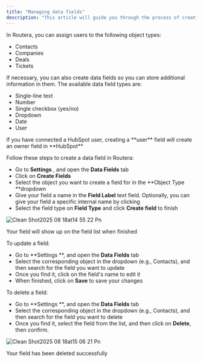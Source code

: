 ```yaml
---
title: "Managing data fields"
description: "This article will guide you through the process of creating, updating and deleting data fields for your objects."
---
```


In Routera, you can assign users to the following object types:

- Contacts
- Companies
- Deals
- Tickets

If necessary, you can also create data fields so you can store additional information in them. The available data field types are:

- Single-line text
- Number
- Single checkbox (yes/no)
- Dropdown
- Date
- User

<Note>
  If you have connected a HubSpot user, creating a **user** field will create an owner field in **HubSpot**
</Note>

Follow these steps to create a data field in Routera:

- Go to **Settings** <Icon icon="gear" />, and open the **Data Fields** tab
- Click on **Create Fields**
- Select the object you want to create a field for in the **Object Type **dropdown
- Give your field a name in the **Field Label** text field. Optionally, you can give your field a specific internal name by clicking 
- Select the field type on **Field Type** and click **Create field** to finish

![Clean Shot2025 08 18at14 55 22 Pn](/images/CleanShot2025-08-18at14.55.22.png)

<Check>
  Your field will show up on the field list when finished
</Check>

To update a field:

- Go to **Settings **<Icon icon="gear" />, and open the **Data Fields** tab
- Select the corresponding object in the dropdown (e.g., Contacts), and then search for the field you want to update
- Once you find it, click on the field's name to edit it
- When finished, click on **Save** to save your changes

To delete a field:

- Go to **Settings **<Icon icon="gear" />, and open the **Data Fields** tab
- Select the corresponding object in the dropdown (e.g., Contacts), and then search for the field you want to delete
- Once you find it, select the field from the list, and then click on <Icon icon="trash-can" /> **Delete**, then confirm.

![Clean Shot2025 08 18at15 06 21 Pn](/images/CleanShot2025-08-18at15.06.21.png)

<Check>
  Your field has been deleted successfully
</Check>